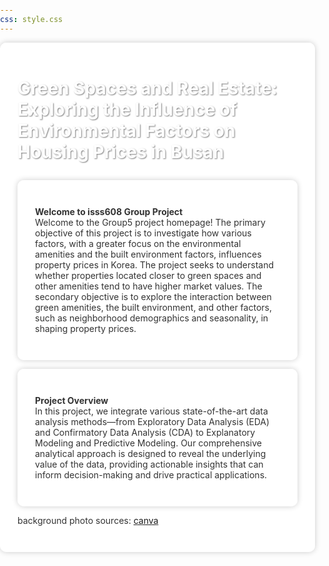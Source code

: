 ```yaml
---
css: style.css
---
```


```{=html}
<style>
.page-title {
  color: white; 
  text-shadow: 1px 1px 2px rgba(0, 0, 0, 0.5);  
  margin-top: 0; 
}

body {
  background-image: url('background.png');
  background-size: cover; 
  background-repeat: no-repeat;
  background-position: center;
  background-attachment: fixed; 
  margin: 0;
  padding: 0;
  min-height: 100vh;
}

.text-block {
  background-color: rgba(255, 255, 255, 0.9); 
  padding: 2em;
  max-width: 800px;
  margin: 1em auto; /* 置中並保持邊距 */
  border-radius: 10px;
  box-shadow: 0 0 10px rgba(0, 0, 0, 0.2);
  color: #333; /* 深灰色文字 */
  text-shadow: 1px 1px 2px rgba(255, 255, 255, 0.8); 
}



@media (max-width: 768px) {
  body {
    background-size: cover; 
  }
  
  .text-block {
    margin: 0.5em; 
    padding: 1em; 
    max-width: 100%; 
  }
}
</style>
```

::::: text-block
<h1 class="page-title">

Green Spaces and Real Estate: Exploring the Influence of Environmental Factors on Housing Prices in Busan

</h1>

::: text-block
**Welcome to isss608 Group Project**\
Welcome to the Group5 project homepage! The primary objective of this project is to investigate how various factors, with a greater focus on the environmental amenities and the built environment factors, influences property prices in Korea. The project seeks to understand whether properties located closer to green spaces and other amenities tend to have higher market values. The secondary objective is to explore the interaction between green amenities, the built environment, and other factors, such as neighborhood demographics and seasonality, in shaping property prices.
:::

::: text-block
**Project Overview**\
In this project, we integrate various state-of-the-art data analysis methods—from Exploratory Data Analysis (EDA) and Confirmatory Data Analysis (CDA) to Explanatory Modeling and Predictive Modeling. Our comprehensive analytical approach is designed to reveal the underlying value of the data, providing actionable insights that can inform decision-making and drive practical applications.
:::

background photo sources: [canva](https://www.canva.com/zh_tw/)
:::::
